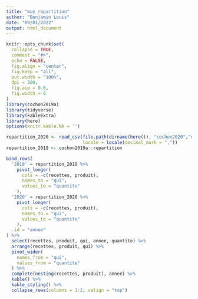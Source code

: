 ```yaml
---
title: "moy_repartition"
author: "Benjamin Louis"
date: "09/01/2022"
output: html_document
---
```


```r
knitr::opts_chunk$set(
  collapse = TRUE,
  comment = "#>",
  echo = FALSE,
  fig.align = "center",
  fig.keep = "all",
  out.width = "100%",
  dpi = 300,
  fig.asp = 0.6,
  fig.width = 6
)
library(cochon2019a)
library(tidyverse)
library(kableExtra)
library(here)
options(knitr.kable.NA = '')
```

```r
repartition_2020 <- read_csv(file.path(dirname(here()), "cochon2020","data-raw", "tableau_repartition.csv"),
                             locale = locale(decimal_mark = ","))
repartition_2019 <- cochon2019a::repartition
```

```r
bind_rows(
  '2019' = repartition_2019 %>% 
    pivot_longer(
      cols = -c(recettes, produit),
      names_to = "qui",
      values_to = "quantite"
    ),
  '2020' = repartition_2020 %>% 
    pivot_longer(
      cols = -c(recettes, produit),
      names_to = "qui",
      values_to = "quantite"
    ),
  .id = "annee"
) %>% 
  select(recettes, produit, qui, annee, quantite) %>% 
  arrange(recettes, produit, qui) %>% 
  pivot_wider(
    names_from = "qui",
    values_from = "quantite"
  ) %>% 
  complete(nesting(recettes, produit), annee) %>% 
  kable() %>% 
  kable_styling() %>% 
  collapse_rows(columns = 1:2, valign = "top")
```


